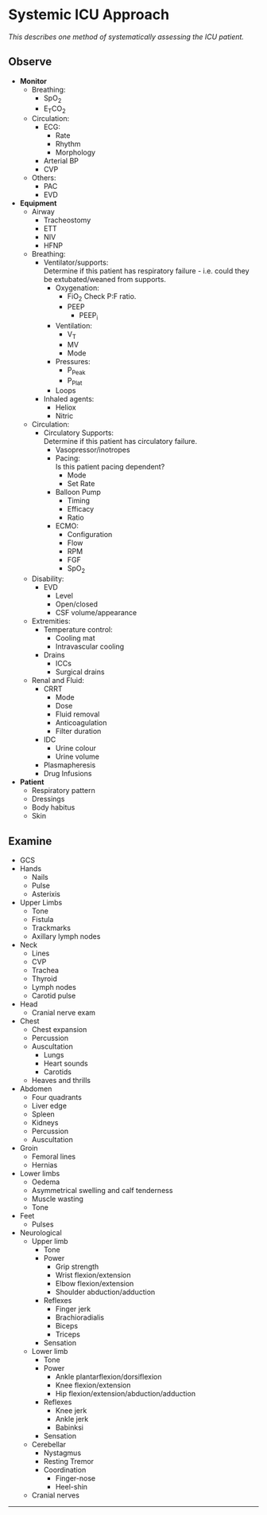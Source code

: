 # Systemic ICU Approach


*This describes one method of systematically assessing the ICU patient.*

## Observe

* **Monitor**
    * Breathing:
        * SpO<sub>2</sub>
        * E<sub>T</sub>CO<sub>2</sub>
    * Circulation:
        * ECG:
            * Rate
            * Rhythm
            * Morphology
        * Arterial BP
        * CVP
    * Others:
        * PAC
        * EVD <br>
* **Equipment**
    * Airway
        * Tracheostomy
        * ETT
        * NIV
        * HFNP
    * Breathing:
        * Ventilator/supports:  
        Determine if this patient has respiratory failure - i.e. could they be extubated/weaned from supports.
            * Oxygenation:
                * FiO<sub>2</sub>
                Check P:F ratio.
                * PEEP
                    * PEEP<sub>i</sub>
            * Ventilation:
                * V<sub>T</sub>
                * MV
                * Mode
            * Pressures:
                * P<sub>Peak</sub>
                * P<sub>Plat</sub>
            * Loops
        * Inhaled agents:
            * Heliox
            * Nitric
    * Circulation:
        * Circulatory Supports:  
        Determine if this patient has circulatory failure.
            * Vasopressor/inotropes
            * Pacing:  
            Is this patient pacing dependent?
                * Mode
                * Set Rate
            * Balloon Pump
                * Timing
                * Efficacy
                * Ratio
            * ECMO:
                * Configuration
                * Flow
                * RPM
                * FGF
                * SpO<sub>2</sub>
    * Disability:
        * EVD
            * Level
            * Open/closed
            * CSF volume/appearance
    * Extremities:
        * Temperature control:
            * Cooling mat
            * Intravascular cooling
        * Drains
            * ICCs
            * Surgical drains
    * Renal and Fluid:
        * CRRT
            * Mode
            * Dose
            * Fluid removal
            * Anticoagulation
            * Filter duration
        * IDC
            * Urine colour
            * Urine volume
        * Plasmapheresis
        * Drug Infusions
* **Patient**
    * Respiratory pattern
    * Dressings
    * Body habitus
    * Skin



## Examine

* GCS
* Hands
    * Nails
    * Pulse
    * Asterixis
* Upper Limbs
    * Tone
    * Fistula
    * Trackmarks
    * Axillary lymph nodes
* Neck
    * Lines
    * CVP
    * Trachea
    * Thyroid
    * Lymph nodes
    * Carotid pulse
* Head
    * Cranial nerve exam
* Chest
    * Chest expansion
    * Percussion
    * Auscultation
        * Lungs
        * Heart sounds
        * Carotids
    * Heaves and thrills
* Abdomen
    * Four quadrants
    * Liver edge
    * Spleen
    * Kidneys
    * Percussion
    * Auscultation
* Groin
    * Femoral lines
    * Hernias
* Lower limbs
    * Oedema
    * Asymmetrical swelling and calf tenderness
    * Muscle wasting
    * Tone
* Feet
    * Pulses
* Neurological
    * Upper limb
        * Tone
        * Power
            * Grip strength
            * Wrist flexion/extension
            * Elbow flexion/extension
            * Shoulder abduction/adduction
        * Reflexes
            * Finger jerk
            * Brachioradialis
            * Biceps
            * Triceps
        * Sensation
    * Lower limb
        * Tone
        * Power
            * Ankle plantarflexion/dorsiflexion
            * Knee flexion/extension
            * Hip flexion/extension/abduction/adduction
        * Reflexes
            * Knee jerk
            * Ankle jerk
            * Babinksi
        * Sensation
    * Cerebellar
        * Nystagmus
        * Resting Tremor
        * Coordination
            * Finger-nose
            * Heel-shin
    * Cranial nerves


---